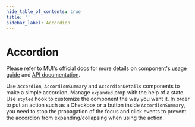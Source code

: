 ```yaml
---
hide_table_of_contents: true
title: ''
sidebar_label: Accordion
---
```




<h1 className='!m-0'>Accordion</h1>

<div className='template-bg-color' />

Please refer to MUI's official docs for more details on component's [usage guide](https://mui.com/material-ui/react-alert/) and [API documentation](https://mui.com/material-ui/react-alert/#api).

<Grid container spacing={6}>
  <Grid item xs={12} md={6}>
    <CardSnippet
      title="Basic Accordion"
      code={SourceCodeAccordionBasic}
      className='bg-transparent shadow-none border'
    >
      <Typography className='mbe-4'>
        Use <code>Accordion</code>, <code>AccordionSummary</code> and <code>AccordionDetails</code> components to make a simple accordion.
      </Typography>
      <AccordionBasic />
    </CardSnippet>
  </Grid>
  <Grid item xs={12} md={6}>
    <CardSnippet
      title="Controlled Accordion"
      code={SourceCodeAccordionControlled}
      className='bg-transparent shadow-none border'
    >
      <Typography className='mbe-4'>
        Manage <code>expanded</code> prop with the help of a state.
      </Typography>
      <AccordionControlled />
    </CardSnippet>
  </Grid>
  <Grid item xs={12} md={6}>
    <CardSnippet
      title="Customized Accordion"
      code={SourceCodeAccordionCustomized}
      className='bg-transparent shadow-none border'
    >
      <Typography className='mbe-4'>
        Use <code>styled</code> hook to customize the component the way you want it.
      </Typography>
      <AccordionCustomized />
    </CardSnippet>
  </Grid>
  <Grid item xs={12} md={6}>
    <CardSnippet
      title="Additional Actions"
      code={SourceCodeAccordionActions}
      className='bg-transparent shadow-none border'
    >
      <Typography className='mbe-4'>
        In order to put an action such as a Checkbox or a button inside <code>AccordionSummary</code>, you need to stop the propagation of the focus and click events to prevent the accordion from expanding/collapsing when using the action.
      </Typography>
      <AccordionActions />
    </CardSnippet>
  </Grid>
</Grid>
